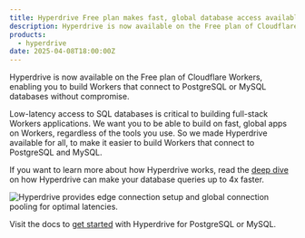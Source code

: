 ```yaml
---
title: Hyperdrive Free plan makes fast, global database access available to all
description: Hyperdrive is now available on the Free plan of Cloudflare Workers, enabling you to build Workers that connect to PostgreSQL or MySQL databases without compromise.
products:
  - hyperdrive
date: 2025-04-08T18:00:00Z
---
```


Hyperdrive is now available on the Free plan of Cloudflare Workers, enabling you to build Workers that connect to PostgreSQL or MySQL databases without compromise.

Low-latency access to SQL databases is critical to building full-stack Workers applications. We want you to be able to build on fast, global apps on Workers,
regardless of the tools you use. So we made Hyperdrive available for all, to make it easier to build Workers that connect to PostgreSQL and MySQL.

If you want to learn more about how Hyperdrive works, read the [deep dive](https://blog.cloudflare.com/how-hyperdrive-speeds-up-database-access) on how Hyperdrive can make your database queries up to 4x faster.

![Hyperdrive provides edge connection setup and global connection pooling for optimal latencies.](~/assets/images/hyperdrive/configuration/hyperdrive-global-placement.png)

Visit the docs to [get started](/hyperdrive/get-started/) with Hyperdrive for PostgreSQL or MySQL.